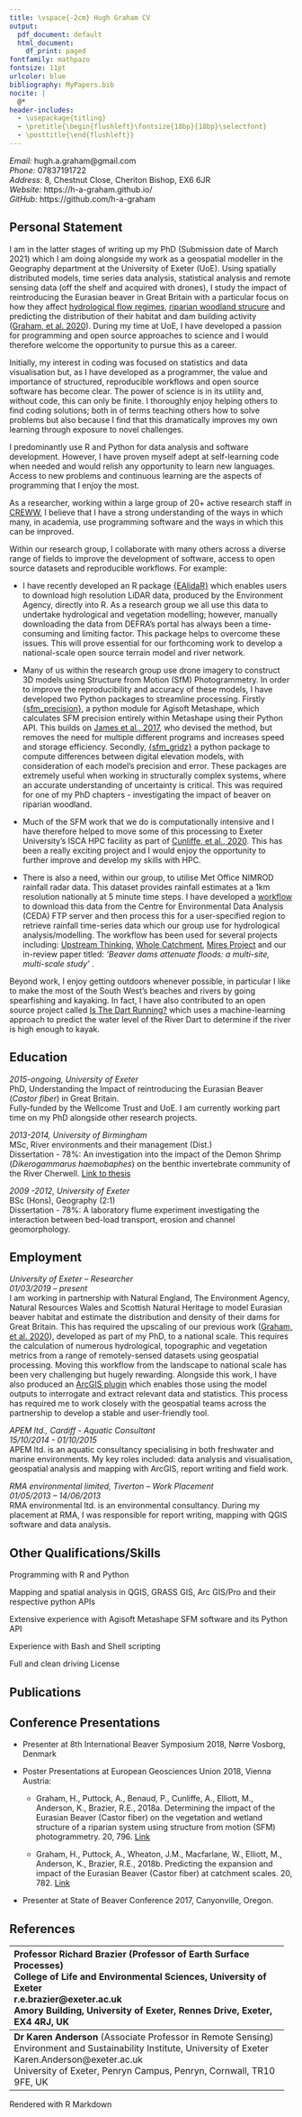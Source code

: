 ```yaml
---
title: \vspace{-2cm} Hugh Graham CV
output:
  pdf_document: default
  html_document:
    df_print: paged
fontfamily: mathpazo
fontsize: 11pt
urlcolor: blue
bibliography: MyPapers.bib
nocite: |
  @*
header-includes:
  - \usepackage{titling}
  - \pretitle{\begin{flushleft}\fontsize{18bp}{18bp}\selectfont}
  - \posttitle{\end{flushleft}}
---
```

\vspace{-1.5cm}
\pagenumbering{gobble}

*Email:*  hugh.a.graham@gmail.com \
*Phone:*  07837191722 \
*Address:*  8, Chestnut Close, Cheriton Bishop, EX6 6JR \
*Website:*  https://h-a-graham.github.io/ \
*GitHub:*  https://github.com/h-a-graham


## Personal Statement

I am in the latter stages of writing up my PhD (Submission date of March 2021) which I am doing alongside my work as a geospatial modeller in the Geography department at the University of Exeter (UoE). Using spatially distributed models, time series data analysis, statistical analysis and remote sensing data (off the shelf and acquired with drones), I study the impact of reintroducing the Eurasian beaver in Great Britain with a particular focus on how they affect [hydrological flow regimes](https://github.com/h-a-graham/Budleigh_Brook_Beaver_Hydro), [riparian woodland strucure](https://github.com/h-a-graham/CWC_Results_Analysis) and predicting the distribution of their habitat and dam building activity ([Graham, et al. 2020](https://link.springer.com/article/10.1007%2Fs10344-020-01379-w)). During my time at UoE, I have developed a passion for programming and open source approaches to science and I would therefore welcome the opportunity to pursue this as a career.

Initially, my interest in coding was focused on statistics and data visualisation but, as I have developed as a programmer, the value and importance of structured, reproducible workflows and open source software has become clear. The power of science is in its utility and, without code, this can only be finite. I thoroughly enjoy helping others to find coding solutions; both in of terms teaching others how to solve problems but also because I find that this dramatically improves my own learning through exposure to novel challenges.

I predominantly use R and Python for data analysis and software development. However, I have proven myself adept at self-learning code when needed and would relish any opportunity to learn new languages. Access to new problems and continuous learning are the aspects of programming that I enjoy the most.

As a researcher, working within a large group of 20+ active research staff in [CREWW](https://www.exeter.ac.uk/creww/), I believe that I have a strong understanding of the ways in which many, in academia, use programming software and the ways in which this can be improved.

Within our research group, I collaborate with many others across a diverse range of fields to improve the development of software, access to open source datasets and reproducible workflows. For example:

* I have recently developed an R package [{EAlidaR}](https://github.com/h-a-graham/EAlidaR) which enables users to download high resolution LiDAR data, produced by the Environment Agency, directly into R. As a research group we all use this data to undertake hydrological and vegetation modelling; however, manually downloading the data from DEFRA’s portal has always been a time-consuming and limiting factor. This package helps to overcome these issues. This will prove essential for our forthcoming work to develop a national-scale open source terrain model and river network.

* Many of us within the research group use drone imagery to construct 3D models using Structure from Motion (SfM) Photogrammetry. In order to improve the reproducibility and accuracy of these models, I have developed two Python packages to streamline processing. Firstly [{sfm_precision}](https://github.com/exeter-creww/SFM_Precision/tree/master/sfm_precision), a python module for Agisoft Metashape, which calculates SFM precision entirely within Metashape using their Python API. This builds on [James et al., 2017](https://onlinelibrary.wiley.com/doi/full/10.1002/esp.4125), who devised the method, but removes the need for multiple different programs and increases speed and storage efficiency. Secondly, [{sfm_gridz}](https://github.com/exeter-creww/SFM_Precision/tree/master/sfm_gridz) a python package to compute differences between digital elevation models, with consideration of each model’s precision and error. These packages are extremely useful when working in structurally complex systems, where an accurate understanding of uncertainty is critical. This was required for one of my PhD chapters - investigating the impact of beaver on riparian woodland.

* Much of the SFM work that we do is computationally intensive and I have therefore helped to move some of this processing to Exeter University's ISCA HPC facility as part of [Cunliffe, et al., 2020](http://biorxiv.org/lookup/doi/10.1101/2020.07.16.206011). This has been a really exciting project and I would enjoy the opportunity to further improve and develop my skills with HPC.

* There is also a need, within our group, to utilise Met Office NIMROD rainfall radar data. This dataset provides rainfall estimates at a 1km resolution nationally at 5 minute time steps. I have developed a [workflow](https://github.com/exeter-creww/Rainfall_radar) to download this data from the Centre for Environmental Data Analysis (CEDA) FTP server and then process this for a user-specified region to retrieve rainfall time-series data which our group use for hydrological analysis/modelling. The workflow has been used for several projects including: [Upstream Thinking](https://www.exeter.ac.uk/creww/research/casestudies/upstreamthinking/), [Whole Catchment](https://www.exeter.ac.uk/creww/research/casestudies/wholecatchment/), [Mires Project](https://www.exeter.ac.uk/creww/research/casestudies/miresproject/) and our in-review paper titled: *'Beaver dams attenuate floods: a multi-site, multi-scale study'* .

Beyond work, I enjoy getting outdoors whenever possible, in particular I like to make the most of the South West's beaches and rivers by going spearfishing and kayaking. In fact, I have also contributed to an open source project called [Is The Dart Running?](http://isthedartrunning.co.uk/) which uses a machine-learning approach to predict the water level of the River Dart to determine if the river is high enough to kayak.

## Education

*2015-ongoing, University of Exeter* \
PhD, Understanding the Impact of reintroducing the Eurasian Beaver (*Castor fiber*) in Great Britain.\
Fully-funded by the Wellcome Trust and UoE. I am currently working part time on my PhD alongside other research projects.

*2013-2014, University of Birmingham* \
MSc, River environments and their management (Dist.) \
Dissertation - 78%: An investigation into the impact of the Demon Shrimp (*Dikerogammarus haemobaphes*) on the benthic invertebrate community of the River Cherwell. [Link to thesis](http://www.nonnativespecies.org/index.cfm?pageid=559)

*2009 -2012, University of Exeter* \
BSc (Hons), Geography (2:1) \
Dissertation - 78%: A laboratory flume experiment investigating the interaction between bed-load transport, erosion and channel geomorphology.

## Employment

*University of Exeter – Researcher*\
*01/03/2019 – present* \
I am working in partnership with Natural England, The Environment Agency, Natural Resources Wales and Scottish Natural Heritage to model Eurasian beaver habitat and estimate the distribution and density of their dams for Great Britain. This has required the upscaling of our previous work ([Graham, et al. 2020](https://link.springer.com/article/10.1007%2Fs10344-020-01379-w)), developed as part of my PhD, to a national scale. This requires the calculation of numerous hydrological, topographic and vegetation metrics from a range of remotely-sensed datasets using geospatial processing. Moving this workflow from the landscape to national scale has been very challenging but hugely rewarding. Alongside this work, I have also produced an [ArcGIS plugin](https://github.com/exeter-creww/Beaver_Tools_ArcToolbox) which enables those using the model outputs to interrogate and extract relevant data and statistics. This process has required me to work closely with the geospatial teams across the partnership to develop a stable and user-friendly tool.  

*APEM ltd., Cardiff - Aquatic Consultant* \
*15/10/2014 - 01/10/2015* \
APEM ltd. is an aquatic consultancy specialising in both freshwater and marine environments. My key roles included: data analysis and visualisation, geospatial analysis and mapping with ArcGIS, report writing and field work.

*RMA environmental limited, Tiverton – Work Placement* \
*01/05/2013 – 14/06/2013* \
RMA environmental ltd. is an environmental consultancy. During my placement at RMA, I was responsible for report writing, mapping with QGIS software and data analysis.

## Other Qualifications/Skills

Programming with R and Python

Mapping and spatial analysis in QGIS, GRASS GIS, Arc GIS/Pro and their respective python APIs

Extensive experience with Agisoft Metashape SFM software and its Python API

Experience with Bash and Shell scripting

Full and clean driving License


## Publications

<div id="refs"></div>

## Conference Presentations

* Presenter at 8th International Beaver Symposium 2018, Nørre Vosborg, Denmark

* Poster Presentations at European Geosciences Union 2018, Vienna Austria: 

  + Graham, H., Puttock, A., Benaud, P., Cunliffe, A., Elliott, M., Anderson, K., Brazier, R.E., 2018a. Determining the impact of the Eurasian Beaver (Castor fiber) on the vegetation and wetland structure of a riparian system using structure from motion (SFM) photogrammetry. 20, 796. [Link](https://ui.adsabs.harvard.edu/abs/2018EGUGA..20..796G/abstract) 

  +  Graham, H., Puttock, A., Wheaton, J.M., Macfarlane, W., Elliott, M., Anderson, K., Brazier, R.E., 2018b. Predicting the expansion and impact of the Eurasian Beaver (Castor fiber) at catchment scales. 20, 782. [Link](https://ui.adsabs.harvard.edu/abs/2018EGUGA..20..782G/abstract)

* Presenter at State of Beaver Conference 2017, Canyonville, Oregon.


## References

----------------------------------------------------------------------
**Professor Richard Brazier** (Professor of Earth Surface Processes) \
College of Life and Environmental Sciences, University of Exeter \
r.e.brazier@exeter.ac.uk \
Amory Building, University of Exeter, Rennes Drive, Exeter, EX4 4RJ, UK


---------------------------------------------------------------------
**Dr Karen Anderson** (Associate Professor in Remote Sensing) \
Environment and Sustainability Institute, University of Exeter \
Karen.Anderson@exeter.ac.uk \
University of Exeter, Penryn Campus, Penryn, Cornwall, TR10 9FE, UK 


----------------------------------------------------------------------


\scriptsize *Rendered with R Markdown 
